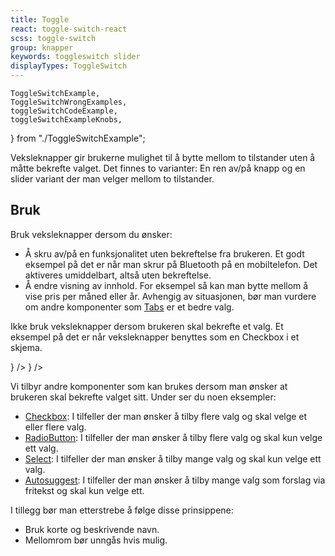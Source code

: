 ```yaml
---
title: Toggle
react: toggle-switch-react
scss: toggle-switch
group: knapper
keywords: toggleswitch slider
displayTypes: ToggleSwitch
---
```


    ToggleSwitchExample,
    ToggleSwitchWrongExamples,
    toggleSwitchCodeExample,
    toggleSwitchExampleKnobs,
} from "./ToggleSwitchExample";

<Ingress>
    Veksleknapper gir brukerne mulighet til å bytte mellom to tilstander uten å
    måtte bekrefte valget. Det finnes to varianter: En ren av/på knapp og en
    slider variant der man velger mellom to tilstander.
</Ingress>

<ComponentExample
    title="ToggleSwitch"
    component={ToggleSwitchExample}
    knobs={toggleSwitchExampleKnobs}
    codeExample={toggleSwitchCodeExample}
/>

## Bruk

Bruk veksleknapper dersom du ønsker:

-   Å skru av/på en funksjonalitet uten bekreftelse fra brukeren. Et godt eksempel på det er når man skrur på Bluetooth på en mobiltelefon. Det aktiveres umiddelbart, altså uten bekreftelse.
-   Å endre visning av innhold. For eksempel så kan man bytte mellom å vise pris per måned eller år. Avhengig av situasjonen, bør man vurdere om andre komponenter som [Tabs](/komponenter/tabs) er et bedre valg.

Ikke bruk veksleknapper dersom brukeren skal bekrefte et valg. Et eksempel på det er når veksleknapper benyttes som en Checkbox i et skjema.

<Grid>
    <DoDontExample
        type="do"
        description="Skrur av/på mørk modus umidderlbart uten bekreftelse fra brukeren"
        content={<ToggleSwitchExample />}
    />
    <DoDontExample
        type="dont"
        description="Ønsker bekreftelse fra brukeren ved å benytte veksleknapp som CheckBox"
        content={<ToggleSwitchWrongExamples />}
    />
</Grid>

Vi tilbyr andre komponenter som kan brukes dersom man ønsker at brukeren skal bekrefte valget sitt. Under ser du noen eksempler:

-   [Checkbox](/komponenter/checkbox): I tilfeller der man ønsker å tilby flere valg og skal velge et eller flere valg.
-   [RadioButton](/komponenter/radiobutton): I tilfeller der man ønsker å tilby flere valg og skal kun velge ett valg.
-   [Select](/komponenter/select): I tilfeller der man ønsker å tilby mange valg og skal kun velge ett valg.
-   [Autosuggest](/komponenter/autosuggest): I tilfeller der man ønsker å tilby mange valg som forslag via fritekst og skal kun velge ett.

I tillegg bør man etterstrebe å følge disse prinsippene:

-   Bruk korte og beskrivende navn.
-   Mellomrom bør unngås hvis mulig.
